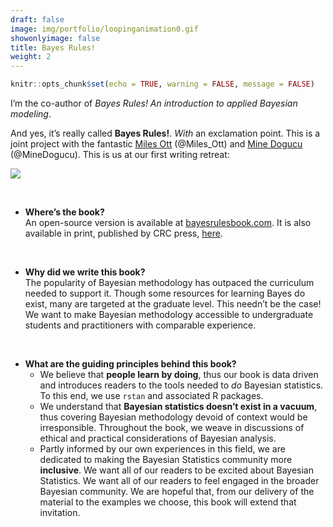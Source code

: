 ```yaml
---
draft: false
image: img/portfolio/loopinganimation0.gif
showonlyimage: false
title: Bayes Rules!
weight: 2
---
```


```r
knitr::opts_chunk$set(echo = TRUE, warning = FALSE, message = FALSE)
```

I'm the co-author of *Bayes Rules! An introduction to applied Bayesian modeling*.

<!--more-->


And yes, it's really called **Bayes Rules!**.  *With* an exclamation point. This is a joint project with the fantastic [Miles Ott](https://milesott.com/) (@Miles_Ott) and [Mine Dogucu](https://mdogucu.ics.uci.edu/) (@MineDogucu).  This is us at our first writing retreat:

![](/portfolio/bayes_rules_files/bayes_band.jpeg)



\



- **Where's the book?**    
    An open-source version is available at [bayesrulesbook.com](bayesrulesbook.com). It is also available in print, published by CRC press, [here](https://www.routledge.com/Bayes-Rules-An-Introduction-to-Applied-Bayesian-Modeling/Johnson-Ott-Dogucu/p/book/9780367255398).


\




- **Why did we write this book?**    
    The popularity of Bayesian methodology has outpaced the curriculum needed to support it. Though some resources for learning Bayes do exist, many are targeted at the graduate level. This needn't be the case!  We want to make Bayesian methodology accessible to undergraduate students and practitioners with comparable experience.
    
    


\


- **What are the guiding principles behind this book?**    
    - We believe that **people learn by doing**, thus our book is data driven and introduces readers to the tools needed to *do* Bayesian statistics. To this end, we use `rstan` and associated R packages.
    - We understand that **Bayesian statistics doesn't exist in a vacuum**, thus covering Bayesian methodology devoid of context would be irresponsible. Throughout the book, we weave in discussions of ethical and practical considerations of Bayesian analysis.
    - Partly informed by our own experiences in this field, we are dedicated to making the Bayesian Statistics community more **inclusive**.  We want all of our readers to be excited about Bayesian Statistics.  We want all of our readers to feel engaged in the broader Bayesian community.  We are hopeful that, from our delivery of the material to the examples we choose, this book will extend that invitation.      

